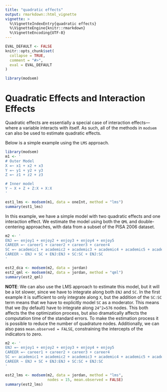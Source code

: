 ```yaml
---
title: "quadratic effects"
output: rmarkdown::html_vignette
vignette: >
  %\VignetteIndexEntry{quadratic effects}
  %\VignetteEngine{knitr::rmarkdown}
  %\VignetteEncoding{UTF-8}
---
```


```r
EVAL_DEFAULT <- FALSE
knitr::opts_chunk$set(
  collapse = TRUE,
  comment = "#>",
  eval = EVAL_DEFAULT
)
```

```r
library(modsem)
```
# Quadratic Effects and Interaction Effects

Quadratic effects are essentially a special case of interaction effects—where a variable interacts with itself. As such, all of the methods in `modsem` can also be used to estimate quadratic effects.

Below is a simple example using the `LMS` approach.

```r
library(modsem)
m1 <- '
# Outer Model
X =~ x1 + x2 + x3
Y =~ y1 + y2 + y3
Z =~ z1 + z2 + z3

# Inner model
Y ~ X + Z + Z:X + X:X
'

est1_lms <- modsem(m1, data = oneInt, method = "lms")
summary(est1_lms)
```

In this example, we have a simple model with two quadratic effects and one interaction effect. We estimate the model using both the `QML` and double-centering approaches, with data from a subset of the PISA 2006 dataset.

```r
m2 <- '
ENJ =~ enjoy1 + enjoy2 + enjoy3 + enjoy4 + enjoy5
CAREER =~ career1 + career2 + career3 + career4
SC =~ academic1 + academic2 + academic3 + academic4 + academic5 + academic6
CAREER ~ ENJ + SC + ENJ:ENJ + SC:SC + ENJ:SC
'

est2_dca <- modsem(m2, data = jordan)
est2_qml <- modsem(m2, data = jordan, method = "qml")
summary(est2_qml)
```

**NOTE**: We can also use the LMS approach to estimate this model, but it will be a lot
slower, since we have to integrate along both `ENJ` and `SC`. In the first example
it is sufficient to only integrate along `X`, but the addition of the `SC:SC` term
means that we have to explicitly model `SC` as a moderator. This means that
we (by default) have to integrate along `24^2=576` nodes. This both affects the
the optimization process, but also dramatically affects the computation time of
the standard errors. To make the estimation process it is possible to reduce the number
of quadrature nodes. Additionally, we can
also pass `mean.observed = FALSE`, constraining the intercepts of the indicators to zero.

```r
m2 <- '
ENJ =~ enjoy1 + enjoy2 + enjoy3 + enjoy4 + enjoy5
CAREER =~ career1 + career2 + career3 + career4
SC =~ academic1 + academic2 + academic3 + academic4 + academic5 + academic6
CAREER ~ ENJ + SC + ENJ:ENJ + SC:SC + ENJ:SC
'

est2_lms <- modsem(m2, data = jordan, method = "lms",
                   nodes = 15, mean.observed = FALSE)
summary(est2_lms)
```
